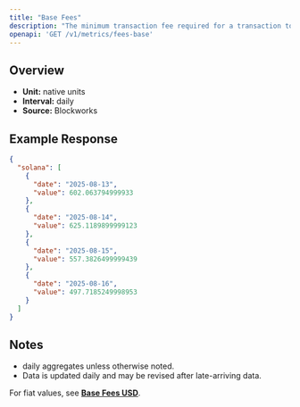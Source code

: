 ```yaml
---
title: "Base Fees"
description: "The minimum transaction fee required for a transaction to be included in a block"
openapi: 'GET /v1/metrics/fees-base'
---
```


## Overview

- **Unit:** native units
- **Interval:** daily
- **Source:** Blockworks

## Example Response

```json
{
  "solana": [
    {
      "date": "2025-08-13",
      "value": 602.063794999933
    },
    {
      "date": "2025-08-14",
      "value": 625.1189899999123
    },
    {
      "date": "2025-08-15",
      "value": 557.3826499999439
    },
    {
      "date": "2025-08-16",
      "value": 497.7185249998953
    }
  ]
}
```

## Notes
- daily aggregates unless otherwise noted.
- Data is updated daily and may be revised after late-arriving data.


<Note>For fiat values, see **[Base Fees USD](./fees-base-usd)**.</Note>